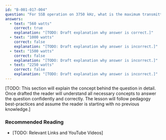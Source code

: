 ```yaml
---
id: "B-001-017-004"
question: "For SSB operation on 3750 kHz, what is the maximum transmitter peak envelope power (PEP) that an amateur radio station may use if the operator holds an Amateur Radio Operator Certificate with Basic and Morse code qualifications?"
answers:
  - text: "560 watts"
    correct: true
    explanation: "[TODO: Draft explanation why answer is correct.]"
  - text: "1000 watts"
    correct: false
    explanation: "[TODO: Draft explanation why answer is incorrect.]"
  - text: "1500 watts"
    correct: false
    explanation: "[TODO: Draft explanation why answer is incorrect.]"
  - text: "2250 watts"
    correct: false
    explanation: "[TODO: Draft explanation why answer is incorrect.]"
---
```


[TODO: This section will explain the concept behind the question in detail. Once drafted the reader will understand all necessary concepts to answer the question confidently and correctly. The lesson will follow pedagogy best-practices and assume the reader is starting with no previous knowledge.]

### Recommended Reading

- [TODO: Relevant Links and YouTube Videos]
